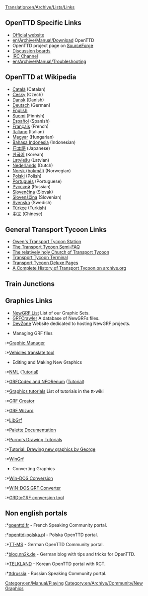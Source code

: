 [[Translation:en/Archive/Lists/Links]]
{{en/Manual/Navigation}}

==OpenTTD Specific Links==
*[http://www.openttd.org Official website]
*[[en/Archive/Manual/Download]] OpenTTD
*OpenTTD project page on [http://sourceforge.net/projects/openttd SourceForge]
*[http://www.tt-forums.net/viewforum.php?f=55 Discussion boards]
*[irc://irc.oftc.net/openttd IRC Channel]
*[[en/Archive/Manual/Troubleshooting]]

==OpenTTD at Wikipedia==
*[http://ca.wikipedia.org/wiki/OpenTTD Català] (Catalan)
*[http://cs.wikipedia.org/wiki/OpenTTD Česky] (Czech)
*[http://da.wikipedia.org/wiki/OpenTTD Dansk] (Danish)
*[http://de.wikipedia.org/wiki/OpenTTD Deutsch] (German)
*[http://en.wikipedia.org/wiki/OpenTTD English]
*[http://fi.wikipedia.org/wiki/OpenTTD Suomi] (Finnish)
*[http://es.wikipedia.org/wiki/OpenTTD Español] (Spanish)
*[http://fr.wikipedia.org/wiki/OpenTTD Français] (French)
*[http://it.wikipedia.org/wiki/Transport_Tycoon Italiano] (Italian)
*[http://hu.wikipedia.org/wiki/OpenTTD Magyar] (Hungarian)
*[http://id.wikipedia.org/wiki/OpenTTD Bahasa Indonesia] (Indonesian)
*[http://ja.wikipedia.org/wiki/OpenTTD 日本語] (Japanese)
*[http://ko.wikipedia.org/wiki/OpenTTD 한국어] (Korean)
*[http://lv.wikipedia.org/wiki/OpenTTD Latviešu] (Latvian)
*[http://nl.wikipedia.org/wiki/OpenTTD Nederlands] (Dutch)
*[http://no.wikipedia.org/wiki/OpenTTD Norsk (bokmål)] (Norwegian)
*[http://pl.wikipedia.org/wiki/OpenTTD Polski] (Polish)
*[http://pt.wikipedia.org/wiki/OpenTTD Português] (Portuguese)
*[http://ru.wikipedia.org/wiki/OpenTTD Русский] (Russian)
*[http://sk.wikipedia.org/wiki/OpenTTD Slovenčina] (Slovak)
*[http://sl.wikipedia.org/wiki/OpenTTD Slovenščina] (Slovenian)
*[http://sv.wikipedia.org/wiki/OpenTTD Svenska] (Swedish)
*[http://tr.wikipedia.org/wiki/OpenTTD Türkçe] (Turkish)
*[http://zh.wikipedia.org/wiki/OpenTTD 中文] (Chinese)

==General Transport Tycoon Links==
*[http://www.transporttycoon.net/ Owen's Transport Tycoon Station]
*[http://i-want-a-website.com/about-tt/ The Transport Tycoon Semi-FAQ]
*[http://www.nylon.net/ttd/index.html The relatively holy Church of Transport Tycoon]
*[http://www.tt-terminal.co.uk Transport Tycoon Terminal]
*[http://www.tycoongames.net/ttdpages.html Transport Tycoon Deluxe Pages]
*[https://web.archive.org/web/20140406153949/http://www.squidoo.com/history-of-transport-tycoon/ A Complete History of Transport Tycoon on archive.org]

== Train Junctions ==
{{Page:en/Community/Junctionary/Links}}

==Graphics Links==
* [[en/Community/NewGRF/Main Page|NewGRF List]] List of our Graphic Sets.
* [http://grfcrawler.tt-forums.net/ GRFCrawler] A database of NewGRFs files.
* [http://dev.openttdcoop.org/ DevZone] Website dedicated to hosting NewGRF projects.

*Managing GRF files
:*[http://ttdpatch.de.vu Graphic Manager]
:*[http://www.antp.be/ttd/ Vehicles translate tool]

*Editing and Making New Graphics
:*[http://dev.openttdcoop.org/projects/nml NML] ([http://www.tt-wiki.net/wiki/NMLTutorial Tutorial])
:*[http://dev.openttdcoop.org/projects/grfcodec/ GRFCodec and NFORenum] ([http://www.tt-wiki.net/wiki/NFOTutorial Tutorial])
:*[http://www.tt-wiki.net/wiki/GraphicsTutorial Graphics tutorials] List of tutorials in the tt-wiki
:*[http://www.tt-forums.net/viewtopic.php?t=6326 GRF Creator]
:*[http://www.andreszsogon.com/grf-wizard/ GRF Wizard]
:*[http://www.tt-forums.net/viewtopic.php?t=4968 LibGrf]
:*[http://newgrf-specs.tt-wiki.net/wiki/PalettesAndCoordinates#Palettes Palette Documentation]
:*[http://users.tt-forums.net/purno/PDT/ Purno's Drawing Tutorials]
:*[http://www.tt-wiki.net/wiki/DrawingSprites Tutorial. Drawing new graphics by George]
:*[http://ade.se/projects/wingrf/wingrf.zip WinGrf]

*Converting Graphics
:*[http://www.tt-forums.net/viewtopic.php?t=4447 Win-DOS Conversion]
:*[http://www.tt-forums.net/viewtopic.php?p=236890#236890 WIN-DOS GRF Converter]
:*[http://www.tt-forums.net/viewtopic.php?t=5226 GRDtoGRF conversion tool]

==Non english portals==
:*[http://www.openttd.fr openttd.fr] - French Speaking Community portal.
:*[http://www.openttd-polska.pl openttd-polska.pl] - Polska OpenTTD portal.
:*[http://www.tt-ms.de TT-MS] - German OpenTTD Community portal.
:*[http://www.blog.nn2k.de/spieletipps/openttd/ blog.nn2k.de] - German blog with tips and tricks for OpenTTD.
:*[http://www.korct.com TELKLAND] - Korean OpenTTD portal with RCT.
:*[http://forums.ttdrussia.net ttdrussia] - Russian Speaking Community portal.

[[Category:en/Manual/Playing]]
[[Category:en/Archive/Community/New Graphics]]